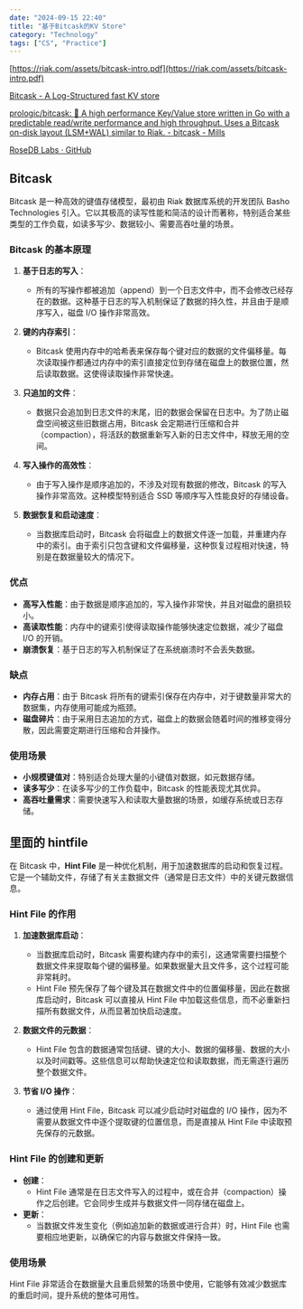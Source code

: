 ```yaml
---
date: "2024-09-15 22:40"
title: "基于Bitcask的KV Store"
category: "Technology"
tags: ["CS", "Practice"]
---
```


[https://riak.com/assets/bitcask-intro.pdf](https://riak.com/assets/bitcask-intro.pdf)

[Bitcask - A Log-Structured fast KV store](https://arpitbhayani.me/blogs/bitcask/)

[prologic/bitcask: 🔑 A high performance Key/Value store written in Go with a predictable read/write performance and high throughput. Uses a Bitcask on-disk layout (LSM+WAL) similar to Riak. - bitcask - Mills](https://git.mills.io/prologic/bitcask)

[RoseDB Labs · GitHub](https://github.com/rosedblabs)

## Bitcask

Bitcask 是一种高效的键值存储模型，最初由 Riak 数据库系统的开发团队 Basho Technologies 引入。它以其极高的读写性能和简洁的设计而著称，特别适合某些类型的工作负载，如读多写少、数据较小、需要高吞吐量的场景。

### Bitcask 的基本原理

1. **基于日志的写入**：

   - 所有的写操作都被追加（append）到一个日志文件中，而不会修改已经存在的数据。这种基于日志的写入机制保证了数据的持久性，并且由于是顺序写入，磁盘 I/O 操作非常高效。

2. **键的内存索引**：
   - Bitcask 使用内存中的哈希表来保存每个键对应的数据的文件偏移量。每次读取操作都通过内存中的索引直接定位到存储在磁盘上的数据位置，然后读取数据。这使得读取操作非常快速。
3. **只追加的文件**：

   - 数据只会追加到日志文件的末尾，旧的数据会保留在日志中。为了防止磁盘空间被这些旧数据占用，Bitcask 会定期进行压缩和合并（compaction），将活跃的数据重新写入新的日志文件中，释放无用的空间。

4. **写入操作的高效性**：

   - 由于写入操作是顺序追加的，不涉及对现有数据的修改，Bitcask 的写入操作非常高效。这种模型特别适合 SSD 等顺序写入性能良好的存储设备。

5. **数据恢复和启动速度**：

   - 当数据库启动时，Bitcask 会将磁盘上的数据文件逐一加载，并重建内存中的索引。由于索引只包含键和文件偏移量，这种恢复过程相对快速，特别是在数据量较大的情况下。

### 优点

- **高写入性能**：由于数据是顺序追加的，写入操作非常快，并且对磁盘的磨损较小。
- **高读取性能**：内存中的键索引使得读取操作能够快速定位数据，减少了磁盘 I/O 的开销。
- **崩溃恢复**：基于日志的写入机制保证了在系统崩溃时不会丢失数据。

### 缺点

- **内存占用**：由于 Bitcask 将所有的键索引保存在内存中，对于键数量非常大的数据集，内存使用可能成为瓶颈。
- **磁盘碎片**：由于采用日志追加的方式，磁盘上的数据会随着时间的推移变得分散，因此需要定期进行压缩和合并操作。

### 使用场景

- **小规模键值对**：特别适合处理大量的小键值对数据，如元数据存储。
- **读多写少**：在读多写少的工作负载中，Bitcask 的性能表现尤其优异。
- **高吞吐量需求**：需要快速写入和读取大量数据的场景，如缓存系统或日志存储。

## 里面的 hintfile

在 Bitcask 中，**Hint File** 是一种优化机制，用于加速数据库的启动和恢复过程。它是一个辅助文件，存储了有关主数据文件（通常是日志文件）中的关键元数据信息。

### Hint File 的作用

1. **加速数据库启动**：

   - 当数据库启动时，Bitcask 需要构建内存中的索引，这通常需要扫描整个数据文件来提取每个键的偏移量。如果数据量大且文件多，这个过程可能非常耗时。
   - Hint File 预先保存了每个键及其在数据文件中的位置偏移量，因此在数据库启动时，Bitcask 可以直接从 Hint File 中加载这些信息，而不必重新扫描所有数据文件，从而显著加快启动速度。

2. **数据文件的元数据**：

   - Hint File 包含的数据通常包括键、键的大小、数据的偏移量、数据的大小以及时间戳等。这些信息可以帮助快速定位和读取数据，而无需逐行遍历整个数据文件。

3. **节省 I/O 操作**：

   - 通过使用 Hint File，Bitcask 可以减少启动时对磁盘的 I/O 操作，因为不需要从数据文件中逐个提取键的位置信息，而是直接从 Hint File 中读取预先保存的元数据。

### Hint File 的创建和更新

- **创建**：
  - Hint File 通常是在日志文件写入的过程中，或在合并（compaction）操作之后创建。它会同步生成并与数据文件一同存储在磁盘上。
- **更新**：
  - 当数据文件发生变化（例如追加新的数据或进行合并）时，Hint File 也需要相应地更新，以确保它的内容与数据文件保持一致。

### 使用场景

Hint File 非常适合在数据量大且重启频繁的场景中使用，它能够有效减少数据库的重启时间，提升系统的整体可用性。
